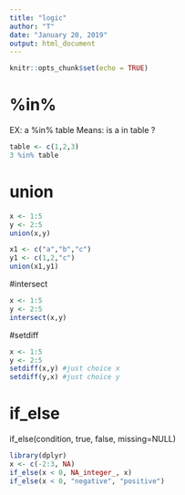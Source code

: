 ```yaml
---
title: "logic"
author: "T"
date: "January 20, 2019"
output: html_document
---
```


```r
knitr::opts_chunk$set(echo = TRUE)
```

# %in%

EX: a %in% table
Means: is a in table ?

```r
table <- c(1,2,3)
3 %in% table
```

# union

```r
x <- 1:5
y <- 2:5
union(x,y)

x1 <- c("a","b","c")
y1 <- c(1,2,"c")
union(x1,y1)
```

#intersect

```r
x <- 1:5
y <- 2:5
intersect(x,y)
```

#setdiff

```r
x <- 1:5
y <- 2:5
setdiff(x,y) #just choice x 
setdiff(y,x) #just choice y
```

# if_else

if_else(condition, true, false, missing=NULL)

```r
library(dplyr)
x <- c(-2:3, NA)
if_else(x < 0, NA_integer_, x)
if_else(x < 0, "negative", "positive")
```

